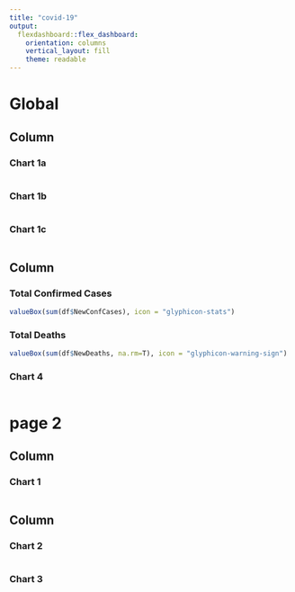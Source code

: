 ```yaml
---
title: "covid-19"
output: 
  flexdashboard::flex_dashboard:
    orientation: columns
    vertical_layout: fill
    theme: readable
---
```


# Global
    
## Column {data-width=700, .tabset}
    
### Chart 1a
    
```r

```

### Chart 1b
    
```r
```

### Chart 1c
    
```r
```
  
## Column {data-width=300}
   
### Total Confirmed Cases

```r
valueBox(sum(df$NewConfCases), icon = "glyphicon-stats")
```   
 
### Total Deaths
    
```r
valueBox(sum(df$NewDeaths, na.rm=T), icon = "glyphicon-warning-sign")
```

### Chart 4
    
```r
```

# page 2
    
## Column {data-width=500}
    
### Chart 1
    
```r
```
   
## Column {data-width=500}
   
### Chart 2

```r
```   
 
### Chart 3
    
```r
```
